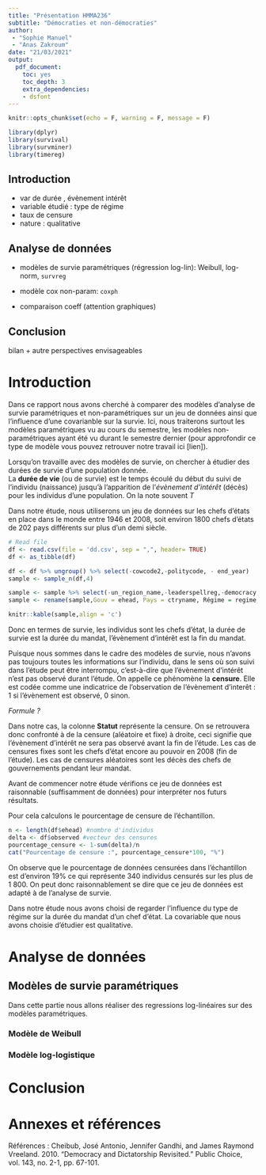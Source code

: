 ```yaml
---
title: "Présentation HMMA236"
subtitle: "Démocraties et non-démocraties"
author: 
 - "Sophie Manuel"
 - "Anas Zakroum"
date: "21/03/2021"
output:
  pdf_document:
    toc: yes
    toc_depth: 3
    extra_dependencies:
    - dsfont 
---
```


```r
knitr::opts_chunk$set(echo = F, warning = F, message = F)
```

```r
library(dplyr)
library(survival)
library(survminer)
library(timereg)
```

## Introduction

- var de durée , évènement intérêt
- variable étudié : type de régime
- taux de censure
- nature : qualitative

## Analyse de données

- modèles de survie paramétriques (régression log-lin): Weibull, log-norm, `survreg`

- modèle cox non-param: `coxph`

- comparaison coeff (attention graphiques)

## Conclusion
bilan + autre perspectives envisageables



\newpage
# Introduction

  Dans ce rapport nous avons cherché à comparer des modèles d'analyse de survie paramétriques et non-paramétriques sur un jeu de données ainsi que l'influence d'une covarianble sur la survie. Ici, nous traiterons surtout les modèles paramétriques vu au cours du semestre, les modèles non-paramétriques ayant été vu durant le semestre dernier (pour approfondir ce type de modèle vous pouvez retrouver notre travail ici [lien]).
 
 
  
  Lorsqu'on travaille avec des modèles de survie, on chercher à étudier des durées de survie d'une population donnée.  
La **durée de vie** (ou de survie) est le temps écoulé du début du suivi de l'individu (naissance) jusqu'à l'apparition de l'*évènement d'intérêt* (décès) pour les individus d'une population. On la note souvent $T$
  
  
  Dans notre étude, nous utiliserons un jeu de données sur les chefs d'états en place dans le monde entre 1946 et 2008, soit environ 1800 chefs d'états de 202 pays différents sur plus d'un demi siècle. 
  
  
```r
# Read file
df <- read.csv(file = 'dd.csv', sep = ",", header= TRUE)
df <- as_tibble(df)

df <- df %>% ungroup() %>% select(-cowcode2,-politycode, - end_year)
sample <- sample_n(df,4)

sample <- sample %>% select(-un_region_name,-leaderspellreg,-democracy, -un_continent_name)
sample <- rename(sample,Gouv = ehead, Pays = ctryname, Régime = regime, "Date d'entrée" = start_year, Durée = duration, Statut = observed)

knitr::kable(sample,align = 'c')
```
  
  Donc en termes de survie, les individus sont les chefs d'état, la durée de survie est la durée du mandat, l'évènement d'intérêt est la fin du mandat.
  
  
  Puisque nous sommes dans le cadre des modèles de survie, nous n'avons pas toujours toutes les informations sur l'individu, dans le sens où son suivi dans l'étude peut être interrompu, c'est-à-dire que l'évènement d'intérêt n'est pas observé durant l'étude. On appelle ce phénomène la **censure**. Elle est codée comme une indicatrice de l'observation de l'évènement d'interêt : 1 si l'évènement est observé, 0 sinon.

*Formule ?* 
 
  Dans notre cas, la colonne **Statut** représente la censure. On se retrouvera donc confronté à de la censure (aléatoire et fixe) à droite, ceci signifie que l'évènement d'intérêt ne sera pas observé avant la fin de l'étude. 
Les cas de censures fixes sont les chefs d'état encore au pouvoir en 2008 (fin de l'étude).
Les cas de censures aléatoires sont les décès des chefs de gouvernements pendant leur mandat.
  
  
  Avant de commencer notre étude vérifions ce jeu de données est raisonnable (suffisamment de données) pour interpréter nos futurs résultats.
  
Pour cela calculons le pourcentage de censure de l'échantillon.
```r
n <- length(df$ehead) #nombre d'individus
delta <- df$observed #vecteur des censures
pourcentage_censure <- 1-sum(delta)/n
cat("Pourcentage de censure :", pourcentage_censure*100, "%")
```
On observe que le pourcentage de données censurées dans l'échantillon est d'environ $19 \%$ ce qui représente 340 individus censurés sur les plus de 1 800. On peut donc raisonnablement se dire que ce jeu de données est adapté à de l'analyse de survie.

 
 Dans notre étude nous avons choisi de regarder l'influence du type de régime sur la durée du mandat d'un chef d'état. La covariable que nous avons choisie d'étudier est qualitative.
 
\newpage
# Analyse de données

## Modèles de survie paramétriques

Dans cette partie nous allons réaliser des regressions log-linéaires sur des modèles paramétriques.

### Modèle de Weibull

### Modèle log-logistique


\newpage
# Conclusion


\newpage 
# Annexes et références
  
  Références :
Cheibub, José Antonio, Jennifer Gandhi, and James Raymond Vreeland. 2010. “Democracy and Dictatorship Revisited.” Public Choice, vol. 143, no. 2-1, pp. 67-101.